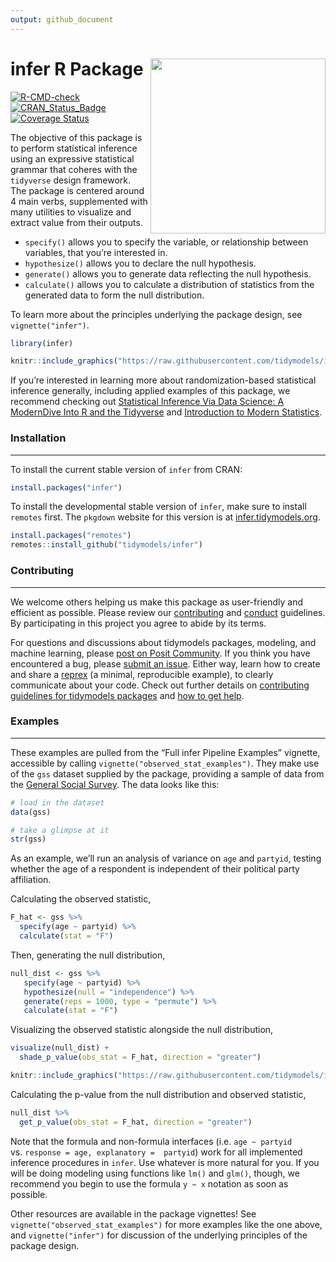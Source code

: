```yaml
---
output: github_document
---
```


# infer R Package <img src="man/figures/logo.png" align="right" width=280 />




<!--figs/infer.svg-->
<!--http://www.r-pkg.org/badges/version/infer-->
<!--figs/main.svg-->
<!--https://img.shields.io/codecov/c/github/tidymodels/infer/main.svg-->

[![R-CMD-check](https://github.com/tidymodels/infer/actions/workflows/check-standard.yaml/badge.svg)](https://github.com/tidymodels/infer/actions/workflows/check-standard.yaml)
[![CRAN_Status_Badge](https://www.r-pkg.org/badges/version/infer)](https://cran.r-project.org/package=infer)
[![Coverage Status](https://img.shields.io/codecov/c/github/tidymodels/infer/main.svg)](https://codecov.io/github/tidymodels/infer/?branch=main)

The objective of this package is to perform statistical inference using an expressive statistical grammar that coheres with the `tidyverse` design framework. The package is centered around 4 main verbs, supplemented with many utilities to visualize and extract value from their outputs.

+ `specify()` allows you to specify the variable, or relationship between variables, that you're interested in.
+ `hypothesize()` allows you to declare the null hypothesis.
+ `generate()` allows you to generate data reflecting the null hypothesis.
+ `calculate()` allows you to calculate a distribution of statistics from the generated data to form the null distribution.

To learn more about the principles underlying the package design, see `vignette("infer")`.

```r
library(infer)
```

```r
knitr::include_graphics("https://raw.githubusercontent.com/tidymodels/infer/main/figs/ht-diagram.png")
```

If you're interested in learning more about randomization-based statistical inference generally, including applied examples of this package, we recommend checking out [Statistical Inference Via Data Science: A ModernDive Into R and the Tidyverse](https://moderndive.com/) and [Introduction to Modern Statistics](https://openintro-ims.netlify.app/).

### Installation

------------------------------------------------------------------------

To install the current stable version of `infer` from CRAN:

```r
install.packages("infer")
```

To install the developmental stable version of `infer`, make sure to install `remotes` first. The `pkgdown` website for this version is at [infer.tidymodels.org](https://infer.tidymodels.org/).

```r
install.packages("remotes")
remotes::install_github("tidymodels/infer")
```

### Contributing

------------------------------------------------------------------------

We welcome others helping us make this package as user-friendly and efficient as possible. Please review our [contributing](https://github.com/tidymodels/infer/blob/main/CONTRIBUTING.md) and [conduct](https://github.com/tidymodels/infer/blob/main/CONDUCT.md) guidelines. By participating in this project you agree to abide by its terms.

For questions and discussions about tidymodels packages, modeling, and machine learning, please [post on Posit Community](https://community.rstudio.com/new-topic?category_id=15&tags=tidymodels,question). If you think you have encountered a bug, please [submit an issue](https://github.com/tidymodels/infer/issues). Either way, learn how to create and share a [reprex](https://reprex.tidyverse.org/articles/learn-reprex.html) (a minimal, reproducible example), to clearly communicate about your code. Check out further details on [contributing guidelines for tidymodels packages](https://www.tidymodels.org/contribute/) and [how to get help](https://www.tidymodels.org/help/).

### Examples

------------------------------------------------------------------------

These examples are pulled from the "Full infer Pipeline Examples" vignette, accessible by calling `vignette("observed_stat_examples")`. They make use of the `gss` dataset supplied by the package, providing a sample of data from the [General Social Survey](https://gss.norc.org). The data looks like this:

```r
# load in the dataset
data(gss)

# take a glimpse at it
str(gss)
```

As an example, we'll run an analysis of variance on `age` and `partyid`, testing whether the age of a respondent is independent of their political party affiliation.

Calculating the observed statistic,

```r
F_hat <- gss %>% 
  specify(age ~ partyid) %>%
  calculate(stat = "F")
```

Then, generating the null distribution,

```r
null_dist <- gss %>%
   specify(age ~ partyid) %>%
   hypothesize(null = "independence") %>%
   generate(reps = 1000, type = "permute") %>%
   calculate(stat = "F")
```

Visualizing the observed statistic alongside the null distribution,

```r
visualize(null_dist) +
  shade_p_value(obs_stat = F_hat, direction = "greater")
```

```r
knitr::include_graphics("https://raw.githubusercontent.com/tidymodels/infer/main/README_files/figure-gfm/viz-1.png")
```

Calculating the p-value from the null distribution and observed statistic,

```r
null_dist %>%
  get_p_value(obs_stat = F_hat, direction = "greater")
```


Note that the formula and non-formula interfaces  (i.e. `age ~ partyid` vs. `response = age, explanatory =  partyid`) work for all implemented inference procedures in `infer`. Use whatever is more natural for you. If you will be doing modeling using functions like `lm()` and `glm()`, though, we recommend you begin to use the formula `y ~ x` notation as soon as possible.

Other resources are available in the package vignettes! See `vignette("observed_stat_examples")` for more examples like the one above, and `vignette("infer")` for discussion of the underlying principles of the package design.
